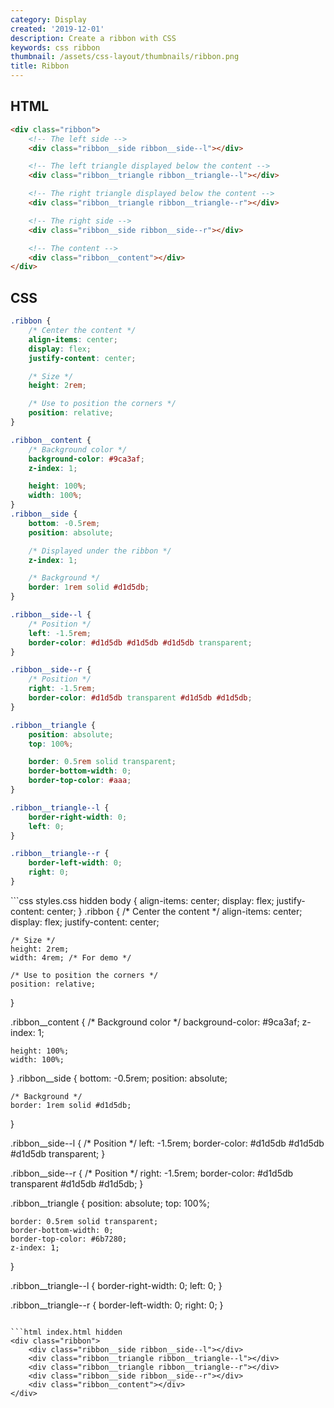 ```yaml
---
category: Display
created: '2019-12-01'
description: Create a ribbon with CSS
keywords: css ribbon
thumbnail: /assets/css-layout/thumbnails/ribbon.png
title: Ribbon
---
```


## HTML

```html
<div class="ribbon">
    <!-- The left side -->
    <div class="ribbon__side ribbon__side--l"></div>

    <!-- The left triangle displayed below the content -->
    <div class="ribbon__triangle ribbon__triangle--l"></div>

    <!-- The right triangle displayed below the content -->
    <div class="ribbon__triangle ribbon__triangle--r"></div>

    <!-- The right side -->
    <div class="ribbon__side ribbon__side--r"></div>

    <!-- The content -->
    <div class="ribbon__content"></div>
</div>
```

## CSS

```css
.ribbon {
    /* Center the content */
    align-items: center;
    display: flex;
    justify-content: center;

    /* Size */
    height: 2rem;

    /* Use to position the corners */
    position: relative;
}

.ribbon__content {
    /* Background color */
    background-color: #9ca3af;
    z-index: 1;

    height: 100%;
    width: 100%;
}
.ribbon__side {
    bottom: -0.5rem;
    position: absolute;

    /* Displayed under the ribbon */
    z-index: 1;

    /* Background */
    border: 1rem solid #d1d5db;
}

.ribbon__side--l {
    /* Position */
    left: -1.5rem;
    border-color: #d1d5db #d1d5db #d1d5db transparent;
}

.ribbon__side--r {
    /* Position */
    right: -1.5rem;
    border-color: #d1d5db transparent #d1d5db #d1d5db;
}

.ribbon__triangle {
    position: absolute;
    top: 100%;

    border: 0.5rem solid transparent;
    border-bottom-width: 0;
    border-top-color: #aaa;
}

.ribbon__triangle--l {
    border-right-width: 0;
    left: 0;
}

.ribbon__triangle--r {
    border-left-width: 0;
    right: 0;
}
```

<Playground>
```css styles.css hidden
body {
    align-items: center;
    display: flex;
    justify-content: center;
}
.ribbon {
    /* Center the content */
    align-items: center;
    display: flex;
    justify-content: center;

    /* Size */
    height: 2rem;
    width: 4rem; /* For demo */

    /* Use to position the corners */
    position: relative;
}

.ribbon__content {
    /* Background color */
    background-color: #9ca3af;
    z-index: 1;

    height: 100%;
    width: 100%;
}
.ribbon__side {
    bottom: -0.5rem;
    position: absolute;

    /* Background */
    border: 1rem solid #d1d5db;
}

.ribbon__side--l {
    /* Position */
    left: -1.5rem;
    border-color: #d1d5db #d1d5db #d1d5db transparent;
}

.ribbon__side--r {
    /* Position */
    right: -1.5rem;
    border-color: #d1d5db transparent #d1d5db #d1d5db;
}

.ribbon__triangle {
    position: absolute;
    top: 100%;

    border: 0.5rem solid transparent;
    border-bottom-width: 0;
    border-top-color: #6b7280;
    z-index: 1;
}

.ribbon__triangle--l {
    border-right-width: 0;
    left: 0;
}

.ribbon__triangle--r {
    border-left-width: 0;
    right: 0;
}
```

```html index.html hidden
<div class="ribbon">
    <div class="ribbon__side ribbon__side--l"></div>
    <div class="ribbon__triangle ribbon__triangle--l"></div>
    <div class="ribbon__triangle ribbon__triangle--r"></div>
    <div class="ribbon__side ribbon__side--r"></div>
    <div class="ribbon__content"></div>
</div>
```
</Playground>
